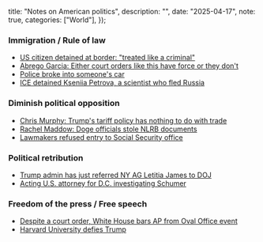 
  title: "Notes on American politics",
  description: "",
  date: "2025-04-17",
  note: true,
  categories: ["World"],
});


### Immigration / Rule of law 

* [US citizen detained at border: "treated like a criminal"][3]
* [Abrego Garcia: Either court orders like this have force or they don't][4]
* [Police broke into someone's car][5]
* [ICE detained Kseniia Petrova, a scientist who fled Russia][8]

### Diminish political opposition

* [Chris Murphy: Trump's tariff policy has nothing to do with trade][1]
* [Rachel Maddow: Doge officials stole NLRB documents][2]
* [Lawmakers refused entry to Social Security office][7]

### Political retribution 

* [Trump admin has just referred NY AG Letitia James to DOJ][6]
* [Acting U.S. attorney for D.C. investigating Schumer][11]


### Freedom of the press / Free speech 

* [Despite a court order, White House bars AP from Oval Office event][9]
* [Harvard University defies Trump][10]
 



[1]: https://www.ft.com/content/6d0c25e1-f8e5-43d6-88eb-5587df9f58a1?sharetype=blocked
[2]: https://x.com/cwebbonline/status/1912508780950299083
[3]: https://www.nbcboston.com/news/politics/treated-like-a-criminal-us-citizen-says-he-was-detained-returning-from-canada/3686188/
[4]: https://x.com/amandaknox/status/1912653594127638992
[5]: https://x.com/FlippersUpNow/status/1912231795753447702
[6]: https://x.com/CalltoActivism/status/1912315598303867031
[7]: https://x.com/Rep_Stansbury/status/1911925194702430235
[8]: https://www.nytimes.com/2025/04/11/science/russian-scientist-ice-detained-harvard.html
[9]: https://apnews.com/article/trump-ap-press-freedom-court-gulf-caffd32aa8ec6b04a50b8c5277d7c9cb
[10]: https://thehill.com/opinion/education/5252002-harvard-university-defies-trump/
[11]: https://www.cbsnews.com/news/acting-u-s-attorney-inquiry-schumer-possible-threat-doge-supreme-court-justices/